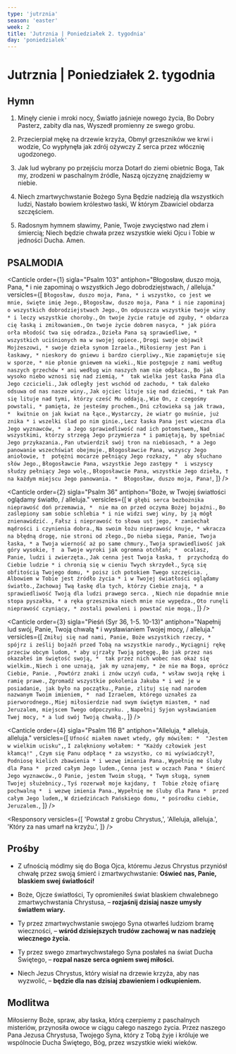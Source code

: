 ```yaml
---
type: 'jutrznia'
season: 'easter'
week: 2
title: 'Jutrznia | Poniedziałek 2. tygodnia'
day: 'poniedzialek'
---
```


# Jutrznia | Poniedziałek 2. tygodnia

<OpeningVersicle />

## Hymn

1. Minęły cienie i mroki nocy,
   Światło jaśnieje nowego życia,
   Bo Dobry Pasterz, zabity dla nas,
   Wyszedł promienny ze swego grobu.

2. Przecierpiał mękę na drzewie krzyża,
   Obmył grzeszników we krwi i wodzie,
   Co wypłynęła jak zdrój ożywczy
   Z serca przez włócznię ugodzonego.

3. Jak lud wybrany po przejściu morza
   Dotarł do ziemi obietnic Boga,
   Tak my, zrodzeni w paschalnym źródle,
   Naszą ojczyznę znajdziemy w niebie.

4. Niech zmartwychwstanie Bożego Syna
   Będzie nadzieją dla wszystkich ludzi,
   Nastało bowiem królestwo łaski,
   W którym Zbawiciel obdarza szczęściem.

5. Radosnym hymnem sławimy, Panie,
   Twoje zwycięstwo nad złem i śmiercią;
   Niech będzie chwała przez wszystkie wieki
   Ojcu i Tobie w jedności Ducha. Amen.

## PSALMODIA

<Canticle
  order={1}
  sigla="Psalm 103"
  antiphon="Błogosław, duszo moja, Pana, * i nie zapominaj o wszystkich Jego dobrodziejstwach, / alleluja."
  versicles={[
    `Błogosław, duszo moja, Pana, *
i wszystko, co jest we mnie, święte imię Jego.`,
    `Błogosław, duszo moja, Pana *
i nie zapominaj o wszystkich dobrodziejstwach Jego.`,
    `On odpuszcza wszystkie twoje winy *
i leczy wszystkie choroby.`,
    `On twoje życie ratuje od zguby, *
obdarza cię łaską i zmiłowaniem.`,
    `On twoje życie dobrem nasyca, *
jak pióra orła młodość twa się odradza.`,
    `Dzieła Pana są sprawiedliwe, *
wszystkich uciśnionych ma w swojej opiece.`,
    `Drogi swoje objawił Mojżeszowi, *
swoje dzieła synom Izraela.`,
    `Miłosierny jest Pan i łaskawy, *
nieskory do gniewu i bardzo cierpliwy.`,
    `Nie zapamiętuje się w sporze, *
nie płonie gniewem na wieki.`,
    `Nie postępuje z nami według naszych grzechów *
ani według win naszych nam nie odpłaca.`,
    `Bo jak wysoko niebo wznosi się nad ziemią, * 
tak wielka jest łaska Pana dla Jego czcicieli.`,
    `Jak odległy jest wschód od zachodu, *
tak daleko odsuwa od nas nasze winy.`,
    `Jak ojciec lituje się nad dziećmi, *
tak Pan się lituje nad tymi, którzy cześć Mu oddają.`,
    `Wie On, z czegośmy powstali, *
pamięta, że jesteśmy prochem.`,
    `Dni człowieka są jak trawa, * 
kwitnie on jak kwiat na łące.`,
    `Wystarczy, że wiatr go muśnie, już znika *
i wszelki ślad po nim ginie.`,
    `Lecz łaska Pana jest wieczna dla Jego wyznawców, * 
a Jego sprawiedliwość nad ich potomstwem,`,
    `Nad wszystkimi, którzy strzegą Jego przymierza *
i pamiętają, by spełniać Jego przykazania.`,
    `Pan utwierdził swój tron na niebiosach, *
a Jego panowanie wszechświat obejmuje.`,
    `Błogosławcie Pana, wszyscy Jego aniołowie, † 
potężni mocarze pełniący Jego rozkazy, * 
aby słuchano słów Jego.`,
    `Błogosławcie Pana, wszystkie Jego zastępy * 
i wszyscy słudzy pełniący Jego wolę.`,
    `Błogosławcie Pana, wszystkie Jego dzieła, † 
na każdym miejscu Jego panowania. * 
Błogosław, duszo moja, Pana!`,
  ]}
/>

<Canticle
  order={2}
  sigla="Psalm 36"
  antiphon="Boże, w Twojej światłości oglądamy światło, / alleluja."
  versicles={[
    `W głębi serca bezbożnika nieprawość doń przemawia, * 
nie ma on przed oczyma Bożej bojaźni.`,
    `Bo zaślepiony sam sobie schlebia *
i nie widzi swej winy, by ją mógł znienawidzić. `,
    `Fałsz i nieprawość to słowa ust jego, *
zaniechał mądrości i czynienia dobra.`,
    `Na swoim łożu nieprawość knuje, *
wkracza na błędną drogę, nie stroni od złego.`,
    `Do nieba sięga, Panie, Twoja łaska, *
a Twoja wierność aż po same chmury.`,
    `Twoja sprawiedliwość jak góry wysokie, † 
a Twoje wyroki jak ogromna otchłań; * 
ocalasz, Panie, ludzi i zwierzęta.`,
    `Jak cenna jest Twoja łaska, † 
przychodzą do Ciebie ludzie *
i chronią się w cieniu Twych skrzydeł.`,
    `Sycą się obfitością Twojego domu, *
poisz ich potokiem Twego szczęścia. `,
    `Albowiem w Tobie jest źródło życia *
i w Twojej światłości oglądamy światło.`,
    `Zachowaj Twą łaskę dla tych, którzy Ciebie znają, *
a sprawiedliwość Twoją dla ludzi prawego serca. `,
    `Niech nie dopadnie mnie stopa pyszałka, *
a ręka grzesznika niech mnie nie wypędza.`,
    `Oto runęli nieprawość czyniący, *
zostali powaleni i powstać nie mogą.`,
  ]}
/>

<Canticle
  order={3}
  sigla="Pieśń (Syr 36, 1-5. 10-13)"
  antiphon="Napełnij lud swój, Panie, Twoją chwałą * i wysławianiem Twojej mocy, / alleluja."
  versicles={[
    `Zmiłuj się nad nami, Panie, Boże wszystkich rzeczy, * 
spójrz i ześlij bojaźń przed Tobą na wszystkie narody.`,
    `Wyciągnij rękę przeciw obcym ludom, *
aby ujrzały Twoją potęgę.`,
    `Bo jak przez nas okazałeś im świętość swoją, * 
tak przez nich wobec nas okaż się wielkim.`,
    `Niech i one uznają, jak my uznajemy, *
że nie ma Boga, oprócz Ciebie, Panie. `,
    `Powtórz znaki i znów uczyń cuda, *
wsław swoją rękę i ramię prawe.`,
    `Zgromadź wszystkie pokolenia Jakuba *
i weź je w posiadanie, jak było na początku.`,
    `Panie, zlituj się nad narodem nazwanym Twoim imieniem, * 
nad Izraelem, którego uznałeś za pierworodnego.`,
    `Miej miłosierdzie nad swym świętym miastem, *
nad Jeruzalem, miejscem Twego odpoczynku. `,
    `Napełnij Syjon wysławianiem Twej mocy, *
a lud swój Twoją chwałą.`,
  ]}
/>

<Canticle
  order={4}
  sigla="Psalm 116 B"
  antiphon="Alleluja, * alleluja, alleluja."
  versicles={[
    `Ufność miałem nawet wtedy, gdy mówiłem: * 
"Jestem w wielkim ucisku",`,
    `I zalękniony wołałem: *
"Każdy człowiek jest kłamcą!" `,
    `Czym się Panu odpłacę *
za wszystko, co mi wyświadczył?`,
    `Podniosę kielich zbawienia *
i wezwę imienia Pana.`,
    `Wypełnię me śluby dla Pana * 
przed całym Jego ludem.`,
    `Cenna jest w oczach Pana *
śmierć Jego wyznawców.`,
    `O Panie, jestem Twoim sługą, *
Twym sługą, synem Twojej służebnicy.`,
    `Tyś rozerwał moje kajdany, † 
Tobie złożę ofiarę pochwalną * 
i wezwę imienia Pana.`,
    `Wypełnię me śluby dla Pana * 
przed całym Jego ludem,`,
    `W dziedzińcach Pańskiego domu, *
pośrodku ciebie, Jeruzalem.`,
  ]}
/>

<Passage
  sigla="Rz 10, 8b-10"
  passage="Słowo jest blisko ciebie, na twoich ustach i w sercu twoim. A jest to słowo wiary, którą głosimy. Jeżeli więc ustami swoimi wyznasz, że Jezus jest Panem i w sercu swoim uwierzysz, że Bóg wskrzesił Go z martwych, osiągniesz zbawienie. Bo sercem przyjęta wiara prowadzi do usprawiedliwienia, a wyznanie jej do zbawienia."
/>

<Responsory
  versicles={[
    'Powstał z grobu Chrystus,',
    'Alleluja, alleluja.',
    'Który za nas umarł na krzyżu.',
  ]}
/>

<Benedictus antiphon="Ojciec naszego Pana * przez powstanie z martwych Jezusa Chrystusa / na nowo nas zrodził do żywej nadziei, / do niezniszczalnego dziedzictwa, / alleluja." />

## Prośby

- Z ufnością módlmy się do Boga Ojca, któremu Jezus Chrystus przyniósł chwałę przez swoją śmierć i zmartwychwstanie: **Oświeć nas, Panie, blaskiem swej światłości!**

- Boże, Ojcze światłości, Ty opromieniłeś świat blaskiem chwalebnego zmartwychwstania Chrystusa, – **rozjaśnij dzisiaj nasze umysły światłem wiary.**

- Ty przez zmartwychwstanie swojego Syna otwarłeś ludziom bramę wieczności, – **wśród dzisiejszych trudów zachowaj w nas nadzieję wiecznego życia.**

- Ty przez swego zmartwychwstałego Syna posłałeś na świat Ducha Świętego, – **rozpal nasze serca ogniem swej miłości.**

- Niech Jezus Chrystus, który wisiał na drzewie krzyża, aby nas wyzwolić, – **będzie dla nas dzisiaj zbawieniem i odkupieniem.**

<CustomIntercessions type="lauds" />

<KyrieEleison />

<LordsPrayer />

## Modlitwa

Miłosierny Boże, spraw, aby łaska, którą czerpiemy z paschalnych misteriów, przynosiła owoce w ciągu całego naszego życia. Przez naszego Pana Jezusa Chrystusa, Twojego Syna, który z Tobą żyje i króluje we wspólnocie Ducha Świętego, Bóg, przez wszystkie wieki wieków.

<Amen />

<BlessingAndConcludingVersicle />
